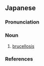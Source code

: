 {{also|波状热}}
==Japanese==
{{wikipedia|lang=ja}}
{{ja-kanjitab|は|じょう|ねつ|yomi=o}}

===Pronunciation===
{{ja-pron|yomi=o|はじょうねつ|acc=2|acc_ref=DJR}}

===Noun===
{{ja-noun|はじょうねつ|hhira=はじやうねつ}}

# {{lb|sort=はじょうねつ|ja|disease}} [[brucellosis]]

===References===
<references/>